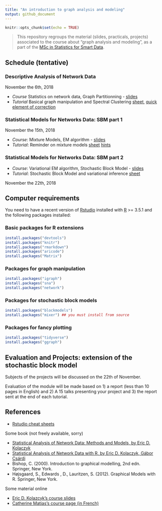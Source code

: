 ```yaml
---
title: "An introduction to graph analysis and modeling"
output: github_document
---
```


```r
knitr::opts_chunk$set(echo = TRUE)
```

> This repository regroups the material (slides, practicals, projects) associated to the course about "graph analysis and modeling", as a part of the [MSc in Statistics for Smart Data](http://www.ensai.fr/formation/msc-in-statistics-for-smart-data.html).

## Schedule (tentative)

### Descriptive Analysis of Network Data

November the 6th, 2018

  - *Course* Statistics on network data, Graph Partitionning	- [slides](https://github.com/jchiquet/CourseStatNetwork/raw/master/slides/DescriptiveAnalysis/DescriptiveAnalysis.pdf)
  - *Tutorial* Basical graph manipulation and Spectral Clustering [sheet](https://github.com/jchiquet/CourseStatNetwork/raw/master/practicals/DescriptiveAnalysis/tuto_DescriptiveAnalysis.pdf), [quick element of correction](https://github.com/jchiquet/CourseStatNetwork/raw/master/practicals/DescriptiveAnalysis/tuto_DescriptiveAnalysis_corr.pdf)

### Statistical Models for Networks Data: SBM part 1

November the 15th, 2018

  - *Course*: Mixture Models, EM algorithm - [slides](https://github.com/jchiquet/CourseStatNetwork/raw/master/slides/GraphModel/GraphModels.pdf)
  - *Tutorial*: Reminder on mixture models [sheet](https://github.com/jchiquet/CourseStatNetwork/raw/master/practicals/MixtureModelsEM/tuto_mixtureModelsEM.pdf)
[hints](https://github.com/jchiquet/CourseStatNetwork/raw/master/practicals/MixtureModelsEM/hints.R)

### Statistical Models for Networks Data: SBM part 2

  - *Course*: Variational EM algorithm, Stochastic Block Model	- [slides](https://github.com/jchiquet/CourseStatNetwork/raw/master/slides/GraphModel/GraphModels.pdf)
  - *Tutorial*: Stochastic Block Model and variational inference [sheet](https://github.com/jchiquet/CourseStatNetwork/raw/master/practicals/GraphModels/tuto_GraphModels.pdf)

November the 22th, 2018

## Computer requirements

You need to have a recent version of [Rstudio](https://www.rstudio.com/products/rstudio/download/) installed with [R](https://cran.r-project.org) >= 3.5.1 and the following packages installed:

### Basic packages for R extensions

```r
install.packages("devtools")
install.packages("knitr")
install.packages("rmarkdown")
install.packages("aricode")
install.packages("Matrix")
```

### Packages for graph manipulation

```r
install.packages("igraph")
install.packages("sna")
install.packages("network")
```

### Packages for stochastic block models

```r
install.packages("blockmodels")
install.packages("mixer") ## you must install from source
```

### Packages for fancy plotting

```r
install.packages("tidyverse")
install.packages("ggraph")
```

## Evaluation and Projects: extension of the stochastic block model

Subjects of the projects will be discussed on the 22th of November. 

Evaluation of the module will be made based on 1) a report (less than 10 pages in English) and 2) A 15 talks presenting your project and 3) the report sent at the end of each tutorial.

## References 

* [Rstudio cheat sheets](https://www.rstudio.com/resources/cheatsheets/)

Some book (not freely available, sorry)

* [Statistical Analysis of Network Data: Methods and Models, by Eric D. Kolaczyk](https://books.google.fr/books?id=Q-GNLsqq7QwC&source=gbs_book_similarbooks)
* [Statistical Analysis of Network Data with R, by Eric D. Kolaczyk, Gábor Csárdi](https://books.google.fr/books?id=cNMhBAAAQBAJ&source=gbs_navlinks_s)
* Bishop, C. (2000). Introduction to graphical modelling, 2nd edn. Springer, New York.
* Højsgaard, S., Edwards , D., Lauritzen, S. (2012). Graphical Models with R. Springer,  New York.

Some material online 

* [Eric D. Kolazcyk's course slides](http://math.bu.edu/ness12/ness2012-shortcourse-kolaczyk.pdf)
* [Catherine Matias's course page (in French)](http://cmatias.perso.math.cnrs.fr/Cours_Graphes.html)


